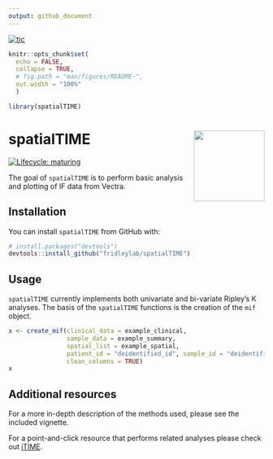 ```yaml
---
output: github_document
---
```


<!-- badges: start -->
[![tic](https://github.com/jhcreed/spatial_ihc/workflows/tic/badge.svg?branch=master)](https://github.com/jhcreed/spatial_ihc/actions)
<!-- badges: end -->

```r
knitr::opts_chunk$set(
  echo = FALSE,
  collapse = TRUE,
  # fig.path = "man/figures/README-",
  out.width = "100%"
  )

library(spatialTIME)
```

# spatialTIME <img src="man/hex_sticker/hex.png" align="right" height="139" />

<!-- badges: start -->
[![Lifecycle:
maturing](https://img.shields.io/badge/lifecycle-maturing-blue.svg)](https://www.tidyverse.org/lifecycle/#maturing)
<!-- badges: end -->

The goal of `spatialTIME` is to perform basic analysis and plotting of IF data from Vectra.

## Installation

You can install `spatialTIME` from GitHub with: 

```r
# install.packages("devtools")
devtools::install_github("fridleylab/spatialTIME")
```

<!--- add CRAN once up and running --->

## Usage 

`spatialTIME` currently implements both univariate and bi-variate Ripley's K
analyses. The basis of the `spatialTIME` functions is the creation of the 
`mif` object. 

```r

x <- create_mif(clinical_data = example_clinical,
                sample_data = example_summary,
                spatial_list = example_spatial,
                patient_id = "deidentified_id", sample_id = "deidentified_sample",
                clean_columns = TRUE)
x

```

## Additional resources 

For a more in-depth description of the methods used, please see the included vignette.  

For a point-and-click resource that performs related analyses please check out
[iTIME](). 